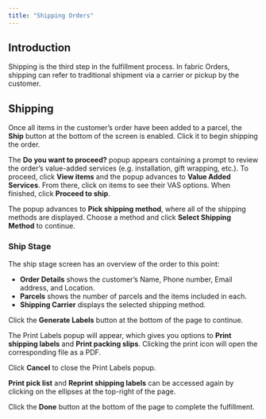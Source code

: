 ```yaml
---
title: "Shipping Orders"
---
```


## Introduction

Shipping is the third step in the fulfillment process. In fabric Orders, shipping can refer to traditional shipment via a carrier or pickup by the customer. 

## Shipping

Once all items in the customer’s order have been added to a parcel, the **Ship** button at the bottom of the screen is enabled. Click it to begin shipping the order.

The **Do you want to proceed?** popup appears containing a prompt to review the order’s value-added services (e.g. installation, gift wrapping, etc.). To proceed, click **View items** and the popup advances to **Value Added Services**. From there, click on items to see their VAS options. When finished, click **Proceed to ship**.

The popup advances to **Pick shipping method**, where all of the shipping methods are displayed. Choose a method and click **Select Shipping Method** to continue. 

### Ship Stage

The ship stage screen has an overview of the order to this point:

* **Order Details** shows the customer’s Name, Phone number, Email address, and Location.
* **Parcels** shows the number of parcels and the items included in each.
* **Shipping Carrier** displays the selected shipping method.

Click the **Generate Labels** button at the bottom of the page to continue. 

The Print Labels popup will appear, which gives you options to **Print shipping labels** and **Print packing slips**. Clicking the print icon will open the corresponding file as a PDF. 

Click **Cancel** to close the Print Labels popup. 

**Print pick list** and **Reprint shipping labels** can be accessed again by clicking on the ellipses at the top-right of the page. 

Click the **Done** button at the bottom of the page to complete the fulfillment.
